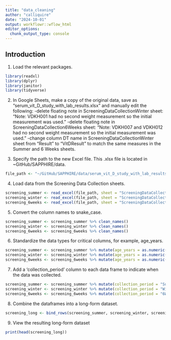 ```yaml
---
title: "data_cleaning"
author: "calliquire"
date: "2024-10-01"
output: workflowr::wflow_html
editor_options:
  chunk_output_type: console
---
```


## Introduction
1. Load the relevant packages.
```r
library(readxl)
library(dplyr)
library(janitor)
library(tidyverse)
```

2. In Google Sheets, make a copy of the original data, save as "serum_vit_D_study_with_lab_results.xlsx" and manually edit the following: 
-delete floating note in ScreeningDataCollectionWinter sheet: "Note: VDKH001 had no second weight measurement so the initial measurement was used."
-delete floating note in ScreeningDataCollection6Weeks sheet: "Note: VDKH007 and VDKH012 had no second weight measurement so the initial measurement was used."
-change column DT name in ScreeningDataCollectionWinter sheet from "Result" to "VitDResult" to match the same measures in the Summer and 6 Weeks sheets.

3. Specify the path to the new Excel file. This .xlsx file is located in ~GitHub/SAPPHIRE/data.  
```r
file_path <- "~/GitHub/SAPPHIRE/data/serum_vit_D_study_with_lab_results.xlsx"
```

4. Load data from the Screening Data Collection sheets.
```r
screening_summer <- read_excel(file_path, sheet = "ScreeningDataCollectionSummer")
screening_winter <- read_excel(file_path, sheet = "ScreeningDataCollectionWinter")
screening_6weeks <- read_excel(file_path, sheet = "ScreeningDataCollection6Weeks")
```

5. Convert the column names to snake_case.
```r
screening_summer <- screening_summer %>% clean_names()
screening_winter <- screening_winter %>% clean_names()
screening_6weeks <- screening_6weeks %>% clean_names()
```

6. Standardize the data types for critical columns, for example, age_years.
```r
screening_summer <- screening_summer %>% mutate(age_years = as.numeric(age_years))
screening_winter <- screening_winter %>% mutate(age_years = as.numeric(age_years))
screening_6weeks <- screening_6weeks %>% mutate(age_years = as.numeric(age_years))
```

7. Add a 'collection_period' column to each data frame to indicate when the data was collected.
```r
screening_summer <- screening_summer %>% mutate(collection_period = "Summer")
screening_winter <- screening_winter %>% mutate(collection_period = "Winter")
screening_6weeks <- screening_6weeks %>% mutate(collection_period = "6Weeks")
```

8. Combine the dataframes into a long-form dataset.
```r
screening_long <- bind_rows(screening_summer, screening_winter, screening_6weeks)
```

9. View the resulting long-form dataset
```r
print(head(screening_long))
```

